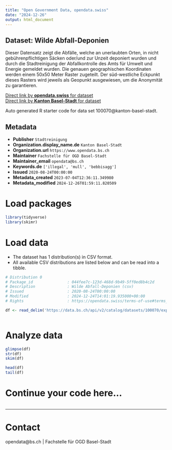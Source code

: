 ```yaml
---
title: "Open Government Data, opendata.swiss"
date: "2024-12-26"
output: html_document
---
```


## Dataset: Wilde Abfall-Deponien

Dieser Datensatz zeigt die Abfälle, welche an unerlaubten Orten, in nicht gebührenpflichtigen Säcken oder/und zur Unzeit deponiert wurden und durch die Stadtreinigung der Abfallkontrolle des Amts für Umwelt und Energie gemeldet wurden. Die genauen geographischen Koordinaten werden einem 50x50 Meter Raster zugeteilt. Der süd-westliche Eckpunkt dieses Rasters wird jeweils als Geopunkt ausgewiesen, um die Anonymität zu garantieren.   

[Direct link by **opendata.swiss** for dataset](https://opendata.swiss/de/dataset/wilde-abfall-deponien)<br>
[Direct link by **Kanton Basel-Stadt** for dataset](https://data.bs.ch/explore/dataset/100070/)

Auto generated R starter code for data set 100070@kanton-basel-stadt.

## Metadata

- **Publisher** `Stadtreinigung`
- **Organization.display_name.de** `Kanton Basel-Stadt`
- **Organization.url** `https://www.opendata.bs.ch`
- **Maintainer** `Fachstelle für OGD Basel-Stadt`
- **Maintainer_email** `opendata@bs.ch`
- **Keywords.de** `['illegal', 'mull', 'bebbisagg']`
- **Issued** `2020-08-24T00:00:00`
- **Metadata_created** `2023-07-04T12:36:11.349980`
- **Metadata_modified** `2024-12-26T01:59:11.820509`


# Load packages

```r

library(tidyverse)
library(skimr)

```

# Load data

-   The dataset has 1 distribution(s) in CSV format.
-   All available CSV distributions are listed below and can be read into a tibble.

```r

# Distribution 0
# Package_id               : 044fee7c-123d-468d-9b49-5ff0ed8b4c2d
# Description              : Wilde Abfall-Deponien (csv)
# Issued                   : 2020-08-24T00:00:00
# Modified                 : 2024-12-24T14:01:19.935000+00:00
# Rights                   : https://opendata.swiss/terms-of-use#terms_by

df <- read_delim('https://data.bs.ch/api/v2/catalog/datasets/100070/exports/csv?use_labels=true')



```

# Analyze data

```r

glimpse(df)
str(df)
skim(df)

head(df)
tail(df)

```

# Continue your code here...

```r

```

------------------------------------------------------------------------

# Contact

opendata@bs.ch | Fachstelle für OGD Basel-Stadt
